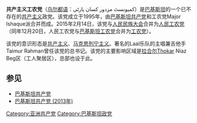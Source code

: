 {{共产党}}
'''共产主义工农党'''（[[乌尔都语|乌尔都语]]：کمیونسٹ مزدور کسان پارٹی）是[[巴基斯坦|巴基斯坦]]的一个已不存在的[[共产主义|共产主义]]政党。该党成立于1995年，由[[巴基斯坦共产党|巴基斯坦共产党]]和工农党Major Ishaque派合并而成。2015年2月14日，该党与[[人民民族大会|人民民族大会]]合并为[[人民工农党|人民工农党]]（同年12月20日，人民工农党与[[巴基斯坦工农党|巴基斯坦工农党]]合并为[[工农党|工农党]]）。

该党的意识形态是[[共产主义|共产主义]]、[[马克思列宁主义|马克思列宁主义]]。著名的Laal乐队的主唱兼吉他手Taimur Rahman曾任该党的总书记。该党的主要影响区域是[[拉合尔|拉合尔]]Thokar Niaz Beg区（工人聚居区），总部也设于此。

==参见==
*[[巴基斯坦共产党|巴基斯坦共产党]]
*[[巴基斯坦共产党_(2013年)|巴基斯坦共产党 (2013年)]]
[[Category:亚洲共产党|Category:亚洲共产党]]
[[Category:巴基斯坦政党|Category:巴基斯坦政党]]